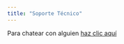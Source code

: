 ```yaml
---
title: "Soporte Técnico"
---
```


Para chatear con alguien [haz clic aquí](https://wa.me/message/27B6XWJBVALAN1)